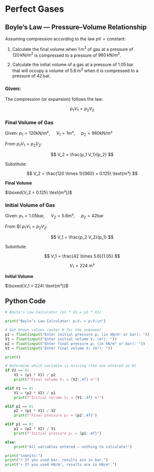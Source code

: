 # Perfect Gases {#perfect_gases}

## Boyle's Law — Pressure–Volume Relationship

Assuming compression according to the law $pV = \text{constant}$:

1.  Calculate the final volume when $1 \, \text{m}^3$ of gas at a pressure of\
    $120 \, \text{kN/m}^2$ is compressed to a pressure of $960 \, \text{kN/m}^2$.

2.  Calculate the initial volume of a gas at a pressure of $1.05 \, \text{bar}$\
    that will occupy a volume of $5.6 \, \text{m}^3$ when it is compressed to a\
    pressure of $42 \, \text{bar}$.

### Given:

The compression (or expansion) follows the law:

$$
p_1 V_1 = p_2 V_2
$$

### Final Volume of Gas

Given: $p_1 = 120 \text{kN/m²}$, $\quad V_1 = 1 \text{m³}$, $\quad p_2 = 960 \text{kN/m²}$

From $p_1 V_1 = p_2 V_2$:

$$
V_2 = \frac{p_1 V_1}{p_2}
$$

Substitute:

$$
V_2 = \frac{120 \times 1}{960} = 0.125\ \text{m³}
$$

**Final Volume**

$\boxed{V_2 = 0.125\ \text{m³}}$

### Initial Volume of Gas

Given: $p_1 = 1.05 \text{bar}$, $\quad V_2 = 5.6 \text{m³}$, $\quad p_2 = 42 \text{bar}$

From \$( $p_1 V_1 = p_2 V_2$:

$$
V_1 = \frac{p_2 V_2}{p_1}
$$

Substitute:

$$
V_1 = \frac{42 \times 5.6}{1.05}
$$

$$
V_1 = 224\ \text{m³}
$$

**Initial Volume**

$\boxed{V_1 = 224\ \text{m³}}$

## Python Code 

```python
# Boyle's Law Calculator (p1 * V1 = p2 * V2)

print("Boyle’s Law Calculator: p₁V₁ = p₂V₂\n")

# Get known values (enter 0 for the unknown)
p1 = float(input("Enter initial pressure p₁ (in kN/m² or bar): "))
V1 = float(input("Enter initial volume V₁ (m³): "))
p2 = float(input("Enter final pressure p₂ (in kN/m² or bar): "))
V2 = float(input("Enter final volume V₂ (m³): "))

print()

# Determine which variable is missing (the one entered as 0)
if V2 == 0:
    V2 = (p1 * V1) / p2
    print(f"Final volume V₂ = {V2:.4f} m³")

elif V1 == 0:
    V1 = (p2 * V2) / p1
    print(f"Initial volume V₁ = {V1:.4f} m³")

elif p2 == 0:
    p2 = (p1 * V1) / V2
    print(f"Final pressure p₂ = {p2:.4f}")

elif p1 == 0:
    p1 = (p2 * V2) / V1
    print(f"Initial pressure p₁ = {p1:.4f}")

else:
    print("All variables entered — nothing to calculate!")

print("\nUnits:")
print("• If you used bar, results are in bar.")
print("• If you used kN/m², results are in kN/m².")
```